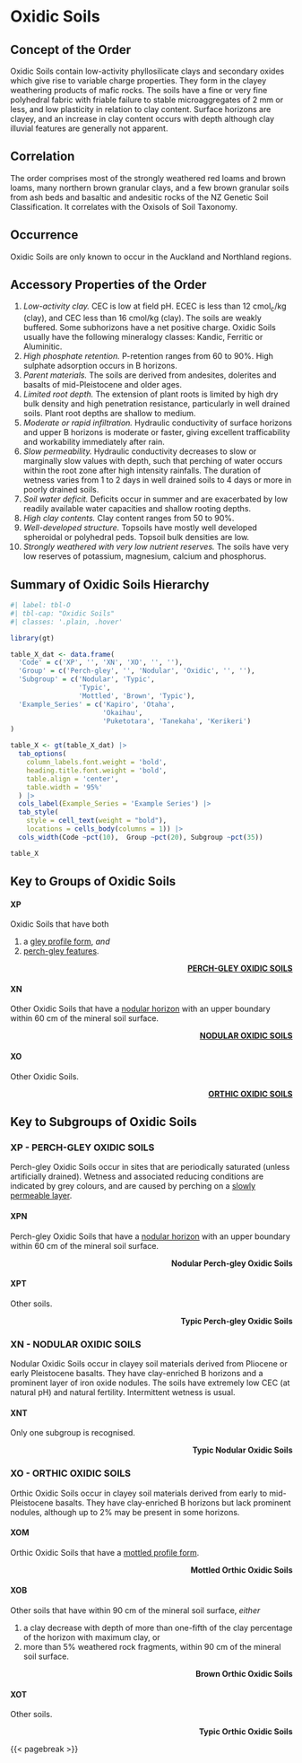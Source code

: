 # Oxidic Soils {#sec-ord-X}

## Concept of the Order {#sec-con-X}

Oxidic Soils contain low-activity phyllosilicate clays and secondary oxides which give rise to variable charge properties. They form in the clayey weathering products of [mafic]{.min} rocks. The soils have a fine or very fine polyhedral fabric with friable failure to stable microaggregates of 2 mm or less, and low plasticity in relation to clay content. Surface horizons are clayey, and an increase in clay content occurs with depth although clay illuvial features are generally not apparent.

## Correlation {#sec-cor-X}

The order comprises most of the strongly weathered red loams and brown loams, many northern brown granular clays, and a few brown granular soils from ash beds and basaltic and andesitic rocks of the NZ Genetic Soil Classification. It correlates with the Oxisols of Soil Taxonomy.

## Occurrence {#sec-occ-X}

Oxidic Soils are only known to occur in the Auckland and Northland regions.

## Accessory Properties of the Order {#sec-acc-X}

1.  *Low-activity clay.* CEC is low at field pH. ECEC is less than 12 cmol~c~/kg (clay), and CEC less than 16 cmol/kg (clay). The soils are weakly buffered. Some subhorizons have a net positive charge. Oxidic Soils usually have the following mineralogy classes: Kandic, Ferritic or Aluminitic.
2.  *High phosphate retention.* P-retention ranges from 60 to 90%. High sulphate adsorption occurs in B horizons.
3.  *Parent materials.* The soils are derived from andesites, dolerites and basalts of [mid-Pleistocene and older ages]{.min}.
4.  *Limited root depth.* The extension of plant roots is limited by high dry bulk density and high penetration resistance, particularly in well drained soils. Plant root depths are shallow to medium.
5.  *Moderate or rapid infiltration.* Hydraulic conductivity of surface horizons and upper B horizons is moderate or faster, giving excellent trafficability and workability immediately after rain.
6.  *Slow permeability.* Hydraulic conductivity decreases to slow or marginally slow values with depth, such that perching of water occurs within the root zone after high intensity rainfalls. The duration of wetness varies from 1 to 2 days in well drained soils to 4 days or more in poorly drained soils.
7.  *Soil water deficit.* Deficits occur in summer and are exacerbated by low readily available water capacities and shallow rooting depths.
8.  *High clay contents.* Clay content ranges from 50 to 90%.
9.  *Well-developed structure.* Topsoils have mostly well developed spheroidal or polyhedral peds. Topsoil bulk densities are low.
10. *Strongly weathered with very low nutrient reserves.* The soils have very low reserves of potassium, magnesium, calcium and phosphorus.

## Summary of Oxidic Soils Hierarchy {#sec-sum-X}

```r
#| label: tbl-O
#| tbl-cap: "Oxidic Soils"
#| classes: '.plain, .hover'

library(gt)

table_X_dat <- data.frame(
  'Code' = c('XP', '', 'XN', 'XO', '', ''),
  'Group' = c('Perch-gley', '', 'Nodular', 'Oxidic', '', ''),
  'Subgroup' = c('Nodular', 'Typic',
                 'Typic',
                 'Mottled', 'Brown', 'Typic'),
  'Example_Series' = c('Kapiro', 'Otaha',
                       'Okaihau',
                       'Puketotara', 'Tanekaha', 'Kerikeri')
) 

table_X <- gt(table_X_dat) |>
  tab_options(
    column_labels.font.weight = 'bold', 
    heading.title.font.weight = 'bold',
    table.align = 'center',
    table.width = '95%'
  ) |>
  cols_label(Example_Series = 'Example Series') |>
  tab_style(
    style = cell_text(weight = "bold"),
    locations = cells_body(columns = 1)) |>
  cols_width(Code ~pct(10),  Group ~pct(20), Subgroup ~pct(35))

table_X
```

## Key to Groups of Oxidic Soils {#sec-grp-X}

#### **XP** {#sec-key-XP}

Oxidic Soils that have both

1.  a [gley profile form](Diagnostics.qmd#sec-diag-gleypf), *and*
2.  [perch-gley features](Diagnostics.qmd#sec-diag-pgley).

::: {style="text-align: right"}
[**PERCH-GLEY OXIDIC SOILS**](#sec-XP)
:::

#### **XN** {#sec-key-XN}

Other Oxidic Soils that have a [nodular horizon](Diagnostics.qmd#sec-diag-nodh) with an upper boundary within 60 cm of the mineral soil surface.

::: {style="text-align: right"}
[**NODULAR OXIDIC SOILS**](#sec-XN)
:::

#### **XO** {#sec-key-XO}

Other Oxidic Soils.

::: {style="text-align: right"}
[**ORTHIC OXIDIC SOILS**](#sec-XO)
:::

## Key to Subgroups of Oxidic Soils {#sec-sub-X}

### **XP** - PERCH-GLEY OXIDIC SOILS {#sec-XP}

Perch-gley Oxidic Soils occur in sites that are periodically saturated (unless artificially drained). Wetness and associated reducing conditions are indicated by grey colours, and are caused by perching on a [slowly permeable layer](Diagnostics.qmd#sec-diag-slowp).

#### **XPN** {#sec-key-XPN}

Perch-gley Oxidic Soils that have a [nodular horizon](Diagnostics.qmd#sec-diag-nodh) with an upper boundary within 60 cm of the mineral soil surface.

::: {style="text-align: right"}
**Nodular Perch-gley Oxidic Soils**
:::

#### **XPT** {#sec-key-XPT}

Other soils.

::: {style="text-align: right"}
**Typic Perch-gley Oxidic Soils**
:::

### **XN** - NODULAR OXIDIC SOILS {#sec-XN}

Nodular Oxidic Soils occur in clayey soil materials derived from Pliocene or early Pleistocene basalts. They have clay-enriched B horizons and a prominent layer of iron oxide nodules. The soils have extremely low CEC (at natural pH) and natural fertility. Intermittent wetness is usual.

#### **XNT** {#sec-key-XNT}

Only one subgroup is recognised.

::: {style="text-align: right"}
**Typic Nodular Oxidic Soils**
:::

### **XO** - ORTHIC OXIDIC SOILS {#sec-XO}

Orthic Oxidic Soils occur in clayey soil materials derived from early to mid-Pleistocene basalts. They have clay-enriched B horizons but lack prominent nodules, although up to 2% may be present in some horizons.

#### **XOM** {#sec-key-XOM}

Orthic Oxidic Soils that have a [mottled profile form](Diagnostics.qmd#sec-diag-mottpf).

::: {style="text-align: right"}
**Mottled Orthic Oxidic Soils**
:::

#### **XOB** {#sec-key-XOB}

Other soils that have within 90 cm of the mineral soil surface, *either*

1.  a clay decrease with depth of more than one-fifth of the clay percentage of the horizon with maximum clay, or
2.  more than 5% weathered [rock fragments]{.min}, within 90 cm of the mineral soil surface.

::: {style="text-align: right"}
**Brown Orthic Oxidic Soils**
:::

#### **XOT** {#sec-key-XOT}

Other soils.

::: {style="text-align: right"}
**Typic Orthic Oxidic Soils**
:::

{{< pagebreak >}}
